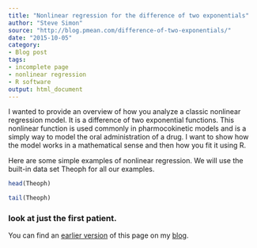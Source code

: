 ```yaml
---
title: "Nonlinear regression for the difference of two exponentials"
author: "Steve Simon"
source: "http://blog.pmean.com/difference-of-two-exponentials/"
date: "2015-10-05"
category: 
- Blog post
tags:
- incomplete page
- nonlinear regression
- R software
output: html_document
---
```


I wanted to provide an overview of how you analyze a classic nonlinear regression model. It is a difference of two exponential functions. This nonlinear function is used commonly in pharmocokinetic models and is a simply way to model the oral administration of a drug. I want to show how the model works in a mathematical sense and then how you fit it using R.

<!---More--->

Here are some simple examples of nonlinear regression. We will use the built-in data set Theoph for all our examples.

```r
head(Theoph)
```

```r
tail(Theoph)
```

### look at just the first patient.

You can find an [earlier version][sim1] of this page on my [blog][sim2].

[sim1]: http://blog.pmean.com/difference-of-two-exponentials/
[sim2]: http://blog.pmean.com
